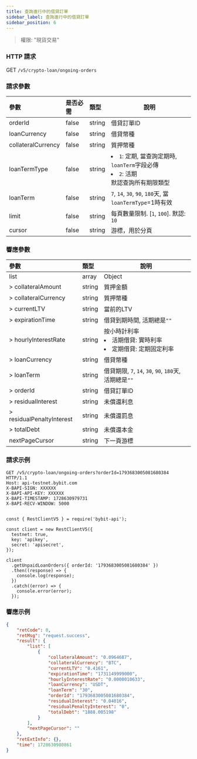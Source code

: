 ```yaml
---
title: 查詢進行中的借貸訂單
sidebar_label: 查詢進行中的借貸訂單
sidebar_position: 6
---
```

> 權限: "現貨交易"

### HTTP 請求
GET `/v5/crypto-loan/ongoing-orders`

### 請求參數
| 參數 | 是否必需 | 類型 | 說明|
|:----- |:-------|:-----|------ |
|orderId|false|string|借貸訂單ID|
|loanCurrency|false|string|借貸幣種|
|collateralCurrency|false|string|質押幣種|
|loanTermType|false|string|<li>`1`: 定期, 當查詢定期時, `loanTerm`字段必傳</li><li>`2`: 活期</li>默認查詢所有期限類型|
|loanTerm|false|string|`7`, `14`, `30`, `90`, `180`天, 當`loanTermType`=1時有效|
|limit |false |string |每頁數量限制. [`1`, `100`]. 默認: `10`|
|cursor |false |string |游標，用於分頁|

### 響應參數
| 參數 | 類型 | 說明|
|:----- |:-----|----- |
|list|array|Object|
|> collateralAmount|string|質押金額|
|> collateralCurrency|string |質押幣種|
|> currentLTV|string |當前的LTV|
|> expirationTime|string |借貸到期時間, 活期總是`""`|
|> hourlyInterestRate|string |按小時計利率 <li>活期借貸: 實時利率</li><li>定期借貸: 定期固定利率</li>|
|> loanCurrency|string |借貸幣種|
|> loanTerm|string |借貸期限, `7`, `14`, `30`, `90`, `180`天, 活期總是`""`|
|> orderId|string |借貸訂單ID|
|> residualInterest|string |未償還利息|
|> residualPenaltyInterest|string |未償還罰息|
|> totalDebt|string |未償還本金|
|nextPageCursor |string |下一頁游標|

### 請求示例

<Tabs groupId="programming-languages">
<TabItem value="http" label="HTTP">

```http
GET /v5/crypto-loan/ongoing-orders?orderId=1793683005081680384 HTTP/1.1
Host: api-testnet.bybit.com
X-BAPI-SIGN: XXXXXX
X-BAPI-API-KEY: XXXXXX
X-BAPI-TIMESTAMP: 1728630979731
X-BAPI-RECV-WINDOW: 5000
```

</TabItem>
<TabItem value="python" label="Python">

```python

```

</TabItem>

<TabItem value="Node" label="Node.js">

```n4js
const { RestClientV5 } = require('bybit-api');

const client = new RestClientV5({
  testnet: true,
  key: 'apikey',
  secret: 'apisecret',
});

client
  .getUnpaidLoanOrders({ orderId: '1793683005081680384' })
  .then((response) => {
    console.log(response);
  })
  .catch((error) => {
    console.error(error);
  });
```

</TabItem>
</Tabs>

### 響應示例

```json
{
    "retCode": 0,
    "retMsg": "request.success",
    "result": {
        "list": [
            {
                "collateralAmount": "0.0964687",
                "collateralCurrency": "BTC",
                "currentLTV": "0.4161",
                "expirationTime": "1731149999000",
                "hourlyInterestRate": "0.0000010633",
                "loanCurrency": "USDT",
                "loanTerm": "30",
                "orderId": "1793683005081680384",
                "residualInterest": "0.04016",
                "residualPenaltyInterest": "0",
                "totalDebt": "1888.005198"
            }
        ],
        "nextPageCursor": ""
    },
    "retExtInfo": {},
    "time": 1728630980861
}
```
